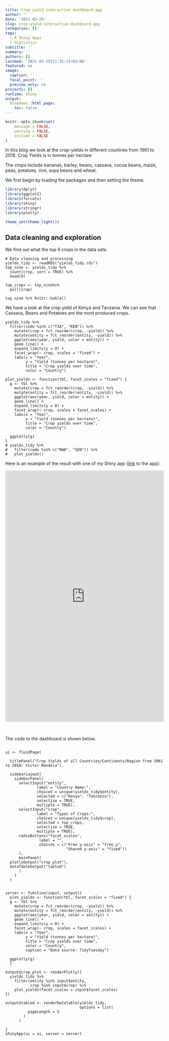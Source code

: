 ```yaml
---
title: Crop yield interactive dashboard-app
author: ''
date: '2021-03-29'
slug: crop-yield-interactive-dashboard-app
categories: []
tags:
  - R Shiny Apps
  - Statistics
subtitle: ''
summary: ''
authors: []
lastmod: '2021-03-29T21:31:21+03:00'
featured: no
image:
  caption: ''
  focal_point: ''
  preview_only: no
projects: []
runtime: shiny
output:
  blogdown::html_page:
    toc: false
---
```



```r
knitr::opts_chunk$set(
	message = FALSE,
	warning = FALSE,
	include = FALSE
)
```

In this blog we look at the crop-yields in different countries from 1961 to 2018. Crop Yields is in tonnes per hectare

The crops include bananas, barley, beans, cassava, cocoa beans, maize, peas, potatoes, rice, soya beans and wheat.

We first begin by loading the packages and then setting the theme.

```r
library(dplyr)
library(ggplot2)
library(forcats)
library(shiny)
library(stringr)
library(plotly)

theme_set(theme_light())
```

## Data cleaning and exploration

We find out what the top 9 crops in the data sets.



```
# Data cleaning and processing
yields_tidy <- readRDS("yields_tidy.rds")
top_nine <- yields_tidy %>%
  count(crop, sort = TRUE) %>%
  head(9) 

top_crops <- top_nine%>%
  pull(crop)

top_nine %>% knitr::kable()
```

We have a look at the crop yield of Kenya and Tanzania. We can see that Cassava, Beans and Potatoes are the most produced crops.

```
yields_tidy %>% 
  filter(code %in% c("TZA", "KEN")) %>%
    mutate(crop = fct_reorder(crop, -yield)) %>%
    mutate(entity = fct_reorder(entity, -yield)) %>%
    ggplot(aes(year, yield, color = entity)) +
    geom_line() +
    expand_limits(y = 0) +
    facet_wrap(~ crop, scales = "fixed") +
    labs(x = "Year",
         y = "Yield (tonnes per hectare)",
         title = "Crop yields over time",
         color = "Country")
```


```
plot_yields <- function(tbl, facet_scales = "fixed") {
  g <- tbl %>%
    mutate(crop = fct_reorder(crop, -yield)) %>%
    mutate(entity = fct_reorder(entity, -yield)) %>%
    ggplot(aes(year, yield, color = entity)) +
    geom_line() +
    expand_limits(y = 0) +
    facet_wrap(~ crop, scales = facet_scales) +
    labs(x = "Year",
         y = "Yield (tonnes per hectare)",
         title = "Crop yields over time",
         color = "Country")
  
  ggplotly(g)
}
# yields_tidy %>%
#   filter(code %in% c("RWA", "SEN")) %>%
#   plot_yields()
```


Here is an example of the result with one of my Shiny app ([link](https://josabusmart.shinyapps.io/World_crops/) to the app):

<iframe height="800" width="100%" frameborder="no" src="https://josabusmart.shinyapps.io/World_crops/"> </iframe>

<br>

The code to the dashboard is shown below.

```

ui <- fluidPage(
  
  titlePanel("Crop Yields of all Countries/Continents/Region from 1961 to 2018: Victor Mandela"),
  
  sidebarLayout(
    sidebarPanel(
      selectInput("entity",
              label = "Country Name:",
              choices = unique(yields_tidy$entity),
              selected = c("Kenya", "Tanzania"),
              selectize = TRUE,
              multiple = TRUE),
      selectInput("crop",
              label = "Types of Crops:",
              choices = unique(yields_tidy$crop),
              selected = top_crops,
              selectize = TRUE,
              multiple = TRUE),
      radioButtons("facet_scales",
               label = "",
               choices = c("Free y-axis" = "free_y",
                           "Shared y-axis" = "fixed"))
      ),
      mainPanel(
  plotlyOutput("crop_plot"),
  dataTableOutput("tabled")
      )
    )
  )


server <- function(input, output){
  plot_yields <- function(tbl, facet_scales = "fixed") {
  g <- tbl %>%
    mutate(crop = fct_reorder(crop, -yield)) %>%
    mutate(entity = fct_reorder(entity, -yield)) %>%
    ggplot(aes(year, yield, color = entity)) +
    geom_line() +
    expand_limits(y = 0) +
    facet_wrap(~ crop, scales = facet_scales) +
    labs(x = "Year",
         y = "Yield (tonnes per hectare)",
         title = "Crop yields over time",
         color = "Country",
         caption = "Data source: TidyTuesday")
  
  ggplotly(g)
  }
  
output$crop_plot <- renderPlotly({
  yields_tidy %>%
    filter(entity %in% input$entity,
           crop %in% input$crop) %>%
    plot_yields(facet_scales = input$facet_scales)
})

output$tabled <- renderDataTable(yields_tidy,
                                 options = list(
          pageLength = 5
        )
      )

}
shinyApp(ui = ui, server = server)
```
